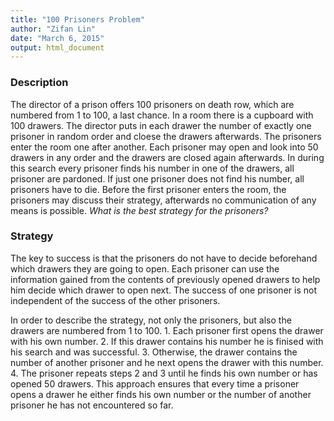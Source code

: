 ```yaml
---
title: "100 Prisoners Problem"
author: "Zifan Lin"
date: "March 6, 2015"
output: html_document
---
```


### Description

The director of a prison offers 100 prisoners on death row, which are numbered from 1 to 100, a last chance. In a room there is a cupboard with 100 drawers. The director puts in each drawer the number of exactly one prisoner in random order and cloese the drawers afterwards. The prisoners enter the room one after another. Each prisoner may open and look into 50 drawers in any order and the drawers are closed again afterwards. In during this search every prisoner finds his number in one of the drawers, all prisoner are pardoned. If just one prisoner does not find his number, all prisoners have to die. Before the first prisoner enters the room, the prisoners may discuss their strategy, afterwards no communication of any means is possible. *What is the best strategy for the prisoners?*

### Strategy

The key to success is that the prisoners do not have to decide beforehand which drawers they are going to open. Each prisoner can use the information gained from the contents of previously opened drawers to help him decide which drawer to open next. The success of one prisoner is not independent of the success of the other prisoners.

In order to describe the strategy, not only the prisoners, but also the drawers are numbered from 1 to 100.
1. Each prisoner first opens the drawer with his own number.
2. If this drawer contains his number he is finised with his search and was successful.
3. Otherwise, the drawer contains the number of another prisoner and he next opens the drawer with this number.
4. The prisoner repeats steps 2 and 3 until he finds his own number or has opened 50 drawers.
This approach ensures that every time a prisoner opens a drawer he either finds his own number or the number of another prisoner he has not encountered so far.

